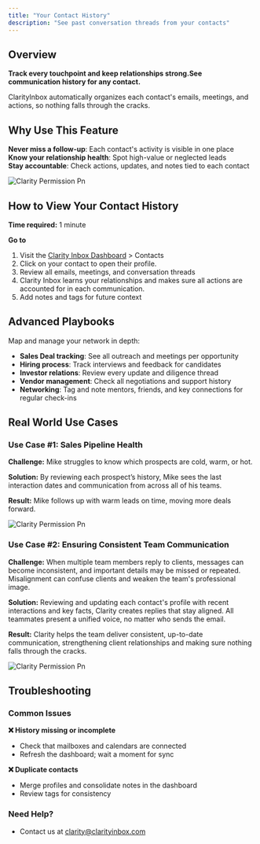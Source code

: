 ```yaml
---
title: "Your Contact History"
description: "See past conversation threads from your contacts"
---
```


## Overview 

**Track every touchpoint and keep relationships strong.See communication history for any contact.**  

ClarityInbox automatically organizes each contact's emails, meetings, and actions, so nothing falls through the cracks.

## Why Use This Feature

**Never miss a follow-up**: Each contact's activity is visible in one place  
**Know your relationship health**: Spot high-value or neglected leads  
**Stay accountable**: Check actions, updates, and notes tied to each contact

![Clarity Permission Pn](/images/contacts.png)


## How to View Your Contact History

**Time required:** 1 minute

**Go to**

1. Visit the [Clarity Inbox Dashboard](https://app.clarityinbox.com/dashboard) \> Contacts 
2. Click on your contact to open their profile.
3. Review all emails, meetings, and conversation threads
4. Clarity Inbox learns your relationships and makes sure all actions are accounted for in each communication.
5. Add notes and tags for future context

## Advanced Playbooks

Map and manage your network in depth:

- **Sales Deal tracking**: See all outreach and meetings per opportunity
- **Hiring process**: Track interviews and feedback for candidates
- **Investor relations**: Review every update and diligence thread
- **Vendor management**: Check all negotiations and support history
- **Networking**: Tag and note mentors, friends, and key connections for regular check-ins

## Real World Use Cases

### Use Case #1: Sales Pipeline Health

**Challenge:** Mike struggles to know which prospects are cold, warm, or hot.

**Solution:** By reviewing each prospect’s history, Mike sees the last interaction dates and communication from across all of his teams.

**Result:** Mike follows up with warm leads on time, moving more deals forward.

![Clarity Permission Pn](/images/history.png)

### Use Case #2: Ensuring Consistent Team Communication

**Challenge:** When multiple team members reply to clients, messages can become inconsistent, and important details may be missed or repeated. Misalignment can confuse clients and weaken the team's professional image.

**Solution:** Reviewing and updating each contact's profile with recent interactions and key facts, Clarity creates replies that stay aligned. All teammates present a unified voice, no matter who sends the email.

**Result:** Clarity helps the team deliver consistent, up-to-date communication, strengthening client relationships and making sure nothing falls through the cracks.


![Clarity Permission Pn](/images/edit-contact.png)


## Troubleshooting

### Common Issues

**❌ History missing or incomplete**
- Check that mailboxes and calendars are connected
- Refresh the dashboard; wait a moment for sync

**❌ Duplicate contacts**
- Merge profiles and consolidate notes in the dashboard
- Review tags for consistency

### Need Help?

- Contact us at [clarity@clarityinbox.com](mailto:clarity@clarityinbox.com)